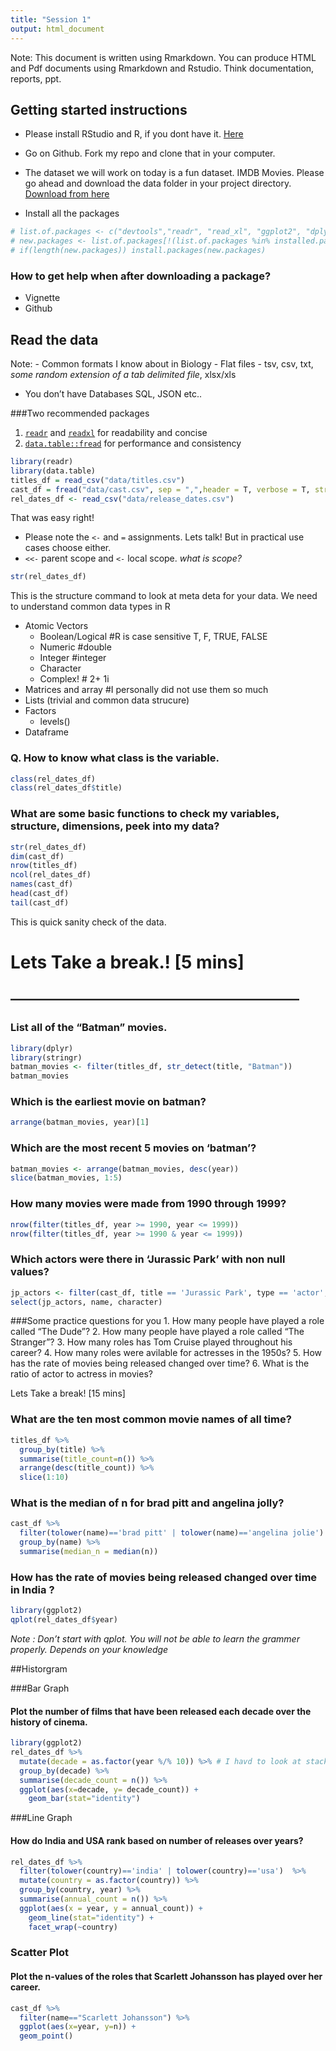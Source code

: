 ```yaml
---
title: "Session 1"
output: html_document
---
```


Note: This document is written using Rmarkdown. You can produce HTML and Pdf documents using Rmarkdown and Rstudio. Think documentation, reports, ppt.

## Getting started instructions

- Please install RStudio and R, if you dont have it. [Here](https://www.rstudio.com/products/rstudio/download/)

- Go on Github. Fork my repo and clone that in your computer. 

- The dataset we will work on today is a fun dataset. IMDB Movies. Please go ahead and download the data folder in your project directory. [Download from here](https://drive.google.com/open?id=0B9NCHJOuElCGfllXSFJsd2dFWVdabEdjQVJHSmpKaUVfZUw3VTM1NFMyT0Z6dlIzSVM1MGM)



- Install all the packages

```r
# list.of.packages <- c("devtools","readr", "read_xl", "ggplot2", "dplyr", "data.table","rmarkdown", "stringr")
# new.packages <- list.of.packages[!(list.of.packages %in% installed.packages()[,"Package"])]
# if(length(new.packages)) install.packages(new.packages)

```

### How to get help when after downloading a package?

- Vignette
- Github


## Read the data

Note:
- Common formats I know about in Biology - Flat files  - tsv, csv, txt, *some random extension of a tab delimited file*, xlsx/xls

- You don't have Databases SQL, JSON etc..

###Two recommended packages 

1. [`readr`](https://github.com/hadley/readr) and [`readxl`](https://github.com/hadley/readxl) for readability and concise
2. [`data.table::fread`](https://github.com/Rdatatable/data.table) for performance and consistency


``` r
library(readr)
library(data.table)
titles_df = read_csv("data/titles.csv")
cast_df = fread("data/cast.csv", sep = ",",header = T, verbose = T, stringsAsFactors = F)
rel_dates_df <- read_csv("data/release_dates.csv")
```

That was easy right! 

- Please note the `<-` and `=` assignments. Lets talk! But in practical use cases choose either.
- `<<-` parent scope and `<-` local scope. *what is scope?*



```r
str(rel_dates_df)
```

This is the structure command to look at meta deta for your data. We need to understand common data types in R

- Atomic Vectors
  + Boolean/Logical #R is case sensitive T, F, TRUE, FALSE
  + Numeric #double
  + Integer #integer
  + Character
  + Complex! # 2+ 1i
- Matrices and array #I personally did not use them so much
- Lists (trivial and common data strucure)
- Factors
  + levels()
- Dataframe

### Q. How to know what class is the variable. 

```r
class(rel_dates_df)
class(rel_dates_df$title)
```

### What are some basic functions to check my variables, structure, dimensions, peek into my data?


```r
str(rel_dates_df)
dim(cast_df)
nrow(titles_df)
ncol(rel_dates_df)
names(cast_df)
head(cast_df)
tail(cast_df)
```

This is quick sanity check of the data. 


# Lets Take a break.! [5 mins]

------------------------------------------------------------------
------------------------------------------------------------------

### List all of the "Batman" movies.

```r
library(dplyr)
library(stringr)
batman_movies <- filter(titles_df, str_detect(title, "Batman"))
batman_movies
```



### Which is the earliest movie on batman?

```r
arrange(batman_movies, year)[1]
```


### Which are the most recent 5 movies on 'batman'?

```r
batman_movies <- arrange(batman_movies, desc(year))
slice(batman_movies, 1:5)
```


### How many movies were made from 1990 through 1999?
```r
nrow(filter(titles_df, year >= 1990, year <= 1999))
nrow(filter(titles_df, year >= 1990 & year <= 1999))
```



### Which actors were there in 'Jurassic Park'<fill your fav movie> with non null values?

```r
jp_actors <- filter(cast_df, title == 'Jurassic Park', type == 'actor', is.na(n))
select(jp_actors, name, character)
```



###Some practice questions for you 
1. How many people have played a role called "The Dude"?
2. How many people have played a role called "The Stranger"?
3. How many roles has Tom Cruise played throughout his career?
4. How many roles were avilable for actresses in the 1950s?
5. How has the rate of movies being released changed over time?
6. What is the ratio of actor to actress in movies?



Lets Take a break! [15 mins]


### What are the ten most common movie names of all time?
```r
titles_df %>%
  group_by(title) %>%
  summarise(title_count=n()) %>%
  arrange(desc(title_count)) %>%
  slice(1:10)
```


### What is the median of n for brad pitt and angelina jolly?

```r

cast_df %>%
  filter(tolower(name)=='brad pitt' | tolower(name)=='angelina jolie')  %>%
  group_by(name) %>%
  summarise(median_n = median(n)) 
```









### How has the rate of movies being released changed over time in India <fill your country of choice>?



```r
library(ggplot2)
qplot(rel_dates_df$year)
```


*Note : Don't start with qplot. You will not be able to learn the grammer properly. Depends on your knowledge*


##Historgram





###Bar Graph


#### Plot the number of films that have been released each decade over the history of cinema.

```r
library(ggplot2)
rel_dates_df %>%
  mutate(decade = as.factor(year %/% 10)) %>% # I havd to look at stackoverflow for remainder :P
  group_by(decade) %>%
  summarise(decade_count = n()) %>%
  ggplot(aes(x=decade, y= decade_count)) +
    geom_bar(stat="identity")

```




###Line Graph


#### How do India and USA rank based on number of releases over years?

```r

rel_dates_df %>%
  filter(tolower(country)=='india' | tolower(country)=='usa')  %>%
  mutate(country = as.factor(country)) %>%
  group_by(country, year) %>%
  summarise(annual_count = n()) %>%
  ggplot(aes(x = year, y = annual_count)) +
    geom_line(stat="identity") + 
    facet_wrap(~country)
```



### Scatter Plot


#### Plot the n-values of the roles that Scarlett Johansson has played over her career.

```r
cast_df %>%
  filter(name=="Scarlett Johansson") %>%
  ggplot(aes(x=year, y=n)) +
  geom_point()
```













